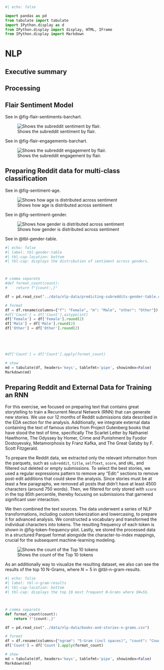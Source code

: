 ```python
#| echo: false

import pandas as pd
from tabulate import tabulate
import IPython.display as d
from IPython.display import display, HTML, IFrame
from IPython.display import Markdown


```



# NLP


## Executive summary




## Processing








## Flair Sentiment Model

See in @fig-flair-sentiments-barchart.

![Shows the subreddit sentiment by flair.](img/nlp-plots/flair_sentiments_barchart.png){#fig-flair-sentiments-barchart}


See in @fig-flair-engagements-barchart.

![Shows the subreddit engagement by flair.](img/nlp-plots/flair_engagements_barchart.png){#fig-flair-engagements-barchart}


## Preparing Reddit data for multi-class classification


See in @fig-sentiment-age.

![Shows how age is distributed across sentiment](img/nlp-plots/predicting-subreddits-density-age.png){#fig-sentiment-age}


See in @fig-sentiment-gender.

![Shows how gender is distributed across sentiment](img/nlp-plots/predicting-subreddits-density-gender.png){#fig-sentiment-gender}


See in @tbl-gender-table.


```python
#| echo: false
#| label: tbl-gender-table
#| tbl-cap-location: bottom
#| tbl-cap: displays the distribution of sentiment across genders.



# comma separate
#def format_count(count):
#    return f"{count:,}"

df = pd.read_csv("../data/nlp-data/predicting-subreddits-gender-table.csv")

# format
df = df.rename(columns={"f": "Female", "m": "Male", "other": "Other"})
#df['Count'] = df['Count'].astype(int)
df['Female'] = df['Female'].round(2)
df['Male'] = df['Male'].round(2)
df['Other'] = df['Other'].round(2)





#df['Count'] = df['Count'].apply(format_count)

# show
md = tabulate(df, headers='keys', tablefmt='pipe', showindex=False)
Markdown(md)

```



## Preparing Reddit and External Data for Training an RNN 

For this exercise, we focused on preparing text that contains great storytelling to train a Recurrent Neural Network (RNN) that can generate new stories. We use our 12 months of Reddit submissions data described in the EDA section for the analysis. Additionally, we integrate external data containing the text of famous stories from Project Gutenberg books that have stood the test of time, specifically The Scarlet Letter by Nathaniel Hawthorne, The Odyssey by Homer, Crime and Punishment by Fyodor Dostoyevsky, Metamorphosis by Franz Kafka, and The Great Gatsby by F. Scott Fitzgerald.

To prepare the Reddit data, we extracted only the relevant information from the parquets, such as `subreddit`, `title`, `selftext`, `score`, and `URL`, and filtered out deleted or empty submissions. To select the best stories, we used a regular expressions pattern to remove any "Edit:" sections to remove post-edit additions that could skew the analysis. Since stories must be at least a few paragraphs, we removed all posts that didn't have at least 4500 characters (around 750 words). Then, we filtered for only stored with `score` in the top 85th percentile, thereby focusing on submissions that garnered significant user interaction.

We then combined the text sources. The data underwent a series of NLP transformations, including custom tokenization and lowercasing, to prepare it for advanced analysis. We constructed a vocabulary and transformed the individual characters into tokens. The resulting frequency of each token is shown in @fig-token-frequency-plot. Lastly, we stored the processed data in a structured Parquet format alongside the character-to-index mappings, crucial for the subsequent machine-learning modeling. 


![Shows the count of the Top 10 tokens](img/nlp-plots/books-and-stories-token-frequency-plot.png){#fig-token-frequency-plot}


As an additionally way to visualize the resulting dataset, we also can see the results of the top 10 N-Grams, where $N=5$ in @tbl-n-gram-results.

```python
#| echo: false
#| label: tbl-n-gram-results
#| tbl-cap-location: bottom
#| tbl-cap: displays the top 10 most frequent N-Grams where $N=5$.



# comma separate
def format_count(count):
    return f"{count:,}"

df = pd.read_csv("../data/nlp-data/books-and-stories-n-grams.csv")

# format
df = df.rename(columns={"ngram": "5-Gram (incl spaces)", "count": "Count"})
df['Count'] = df['Count'].apply(format_count)

# show
md = tabulate(df, headers='keys', tablefmt='pipe', showindex=False)
Markdown(md)

```


